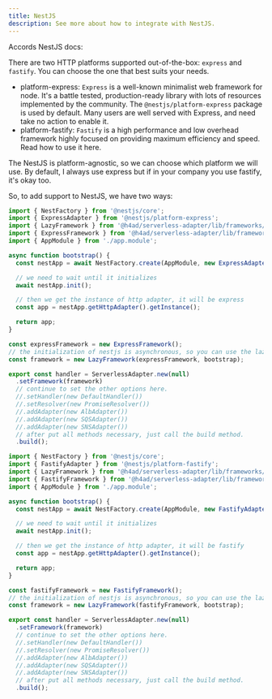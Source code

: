---
title: NestJS
description: See more about how to integrate with NestJS.
---



Accords NestJS docs:

<BrowserWindow url="https://docs.nestjs.com/first-steps#platform">

There are two HTTP platforms supported out-of-the-box: `express` and `fastify`. You can choose the one that best suits your needs.

- platform-express: `Express` is a well-known minimalist web framework for node. It's a battle tested, production-ready library with lots of resources implemented by the community. The `@nestjs/platform-express` package is used by default. Many users are well served with Express, and need take no action to enable it.
- platform-fastify: `Fastify` is a high performance and low overhead framework highly focused on providing maximum efficiency and speed. Read how to use it here.

The NestJS is platform-agnostic, so we can choose which platform we will use. By default, I always use express but if in your company you use fastify, it's okay too.

</BrowserWindow>

So, to add support to NestJS, we have two ways:

<Tabs groupId="framework-nestjs">

<TabItem value="nestjs-express" label="Express" default>

```typescript title="index.ts"
import { NestFactory } from '@nestjs/core';
import { ExpressAdapter } from '@nestjs/platform-express';
import { LazyFramework } from '@h4ad/serverless-adapter/lib/frameworks/lazy';
import { ExpressFramework } from '@h4ad/serverless-adapter/lib/frameworks/express';
import { AppModule } from './app.module';

async function bootstrap() {
  const nestApp = await NestFactory.create(AppModule, new ExpressAdapter());

  // we need to wait until it initializes
  await nestApp.init();

  // then we get the instance of http adapter, it will be express
  const app = nestApp.getHttpAdapter().getInstance();

  return app;
}

const expressFramework = new ExpressFramework();
// the initialization of nestjs is asynchronous, so you can use the lazy framework.
const framework = new LazyFramework(expressFramework, bootstrap);

export const handler = ServerlessAdapter.new(null)
  .setFramework(framework)
  // continue to set the other options here.
  //.setHandler(new DefaultHandler())
  //.setResolver(new PromiseResolver())
  //.addAdapter(new AlbAdapter())
  //.addAdapter(new SQSAdapter())
  //.addAdapter(new SNSAdapter())
  // after put all methods necessary, just call the build method.
  .build();
```

</TabItem>

<TabItem value="nestjs-fastify" label="Fastify" default>

```typescript title="index.ts"
import { NestFactory } from '@nestjs/core';
import { FastifyAdapter } from '@nestjs/platform-fastify';
import { LazyFramework } from '@h4ad/serverless-adapter/lib/frameworks/lazy';
import { FastifyFramework } from '@h4ad/serverless-adapter/lib/frameworks/fastify';
import { AppModule } from './app.module';

async function bootstrap() {
  const nestApp = await NestFactory.create(AppModule, new FastifyAdapter());

  // we need to wait until it initializes
  await nestApp.init();

  // then we get the instance of http adapter, it will be fastify
  const app = nestApp.getHttpAdapter().getInstance();

  return app;
}

const fastifyFramework = new FastifyFramework();
// the initialization of nestjs is asynchronous, so you can use the lazy framework.
const framework = new LazyFramework(fastifyFramework, bootstrap);

export const handler = ServerlessAdapter.new(null)
  .setFramework(framework)
  // continue to set the other options here.
  //.setHandler(new DefaultHandler())
  //.setResolver(new PromiseResolver())
  //.addAdapter(new AlbAdapter())
  //.addAdapter(new SQSAdapter())
  //.addAdapter(new SNSAdapter())
  // after put all methods necessary, just call the build method.
  .build();
```

</TabItem>

</Tabs>

